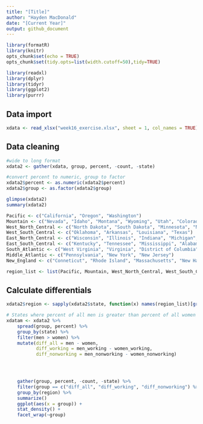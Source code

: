 ```yaml
---
title: "[Title]"
author: "Hayden MacDonald"
date: "[Current Year]"
output: github_document
---
```


```r
library(formatR)
library(knitr)
opts_chunk$set(echo = TRUE)
opts_chunk$set(tidy.opts=list(width.cutoff=50),tidy=TRUE)

library(readxl)
library(dplyr)
library(tidyr)
library(ggplot2)
library(purrr)
```


## Data import
```r
xdata <- read_xlsx("week16_exercise.xlsx", sheet = 1, col_names = TRUE)
```

## Data cleaning
```r
#wide to long format
xdata2 <- gather(xdata, group, percent, -count, -state)

#convert percent to numeric, group to factor
xdata2$percent <- as.numeric(xdata2$percent)
xdata2$group <- as.factor(xdata2$group)

glimpse(xdata2)
summary(xdata2)
```

```r
Pacific <- c("California", "Oregon", "Washington")
Mountain <- c("Nevada", "Idaho", "Montana", "Wyoming", "Utah", "Colorado", "New Mexico", "Arizona")
West_North_Central <- c("North Dakota", "South Dakota", "Minnesota", "Nebraska", "Kansas", "Iowa", "Missouri")
West_South_Central <- c("Oklahoma", "Arkansas", "Louisiana", "Texas")
East_North_Central <- c("Wisconsin", "Illinois", "Indiana", "Michigan", "Ohio")
East_South_Central <- c("Kentucky", "Tennessee", "Mississippi", "Alabama") 
South_Atlantic <- c("West Virginia", "Virginia", "District of Columbia", "Maryland", "Delaware", "North Carolina", "South Carolina", "Georgia", "Florida")
Middle_Atlantic <- c("Pennsylvania", "New York", "New Jersey")
New_England <- c("Conneticut", "Rhode Island", "Massachusetts", "New Hampshire", "Vermont", "Maine")

region_list <- list(Pacific, Mountain, West_North_Central, West_South_Central, East_North_Central, East_South_Central, South_Atlantic, Middle_Atlantic, New_England)
```


## Calculate differentials
```r
xdata2$region <- sapply(xdata2$state, function(x) names(region_list)[grep(x,region_list)])

# States where percent of all men is greater than percent of all women
xdatam <- xdata2 %>%
    spread(group, percent) %>%
    group_by(state) %>%
    filter(men > women) %>%
    mutate(diff_all = men - women, 
           diff_working = men_working - women_working, 
           diff_nonworking = men_nonworking - women_nonworking)



                      
    gather(group, percent, -count, -state) %>%
    filter(group == c("diff_all", "diff_working", "diff_nonworking") %>%
    group_by(region) %>%
    summarize()
    ggplot(aes(x = group)) + 
    stat_density() +
    facet_wrap(~group)
```



























